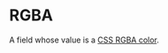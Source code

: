 # RGBA

A field whose value is a
[CSS RGBA color](https://developer.mozilla.org/en-US/docs/Web/CSS/color_value#rgb()_and_rgba()).
